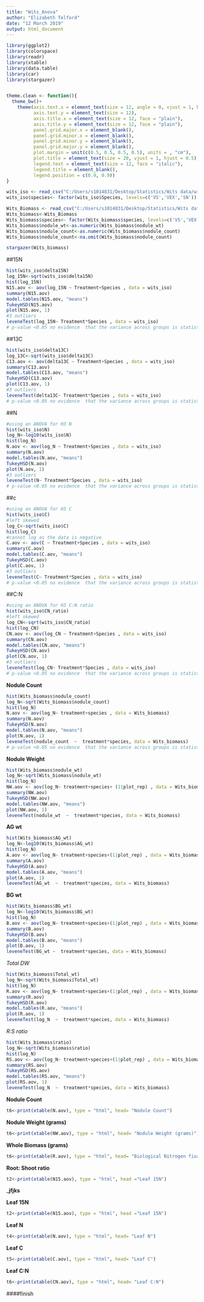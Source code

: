 ---
title: "Wits_Anova"
author: "Elizabeth Telford"
date: "12 March 2019"
output: html_document
---

```{r,echo=FALSE}
library(ggplot2)
library(colorspace)
library(readr)
library(xtable)
library(data.table)
library(car)
library(stargazer)


theme.clean <- function(){
  theme_bw()+
    theme(axis.text.x = element_text(size = 12, angle = 0, vjust = 1, hjust = 1),
          axis.text.y = element_text(size = 12),
          axis.title.x = element_text(size = 12, face = "plain"),             
          axis.title.y = element_text(size = 12, face = "plain"),             
          panel.grid.major.x = element_blank(),                                          
          panel.grid.minor.x = element_blank(),
          panel.grid.minor.y = element_blank(),
          panel.grid.major.y = element_blank(),  
          plot.margin = unit(c(0.5, 0.5, 0.5, 0.5), units = , "cm"),
          plot.title = element_text(size = 20, vjust = 1, hjust = 0.5),
          legend.text = element_text(size = 12, face = "italic"),          
          legend.title = element_blank(),                              
          legend.position = c(0.9, 0.9))
}

wits_iso <- read_csv("C:/Users/s1014831/Desktop/Statistics/Wits data/wits_iso.csv")
wits_iso$species<- factor(wits_iso$Species, levels=c('VS','VEX','SN'))

Wits_Biomass <- read_csv("C:/Users/s1014831/Desktop/Statistics/Wits data/Wits_Biomass.csv")
Wits_biomass<-Wits_Biomass
Wits_biomass$species<- factor(Wits_biomass$species, levels=c('VS','VEX','SN'))
Wits_biomass$nodule_wt<-as.numeric(Wits_biomass$nodule_wt)
Wits_biomass$nodule_count<-as.numeric(Wits_biomass$nodule_count)
Wits_biomass$nodule_count<-na.omit(Wits_biomass$nodule_count)
```

```{r, results='asis',echo=FALSE}
stargazer(Wits_biomass)
```

##15N
```{r,echo=FALSE}
hist(wits_iso$delta15N)
log_15N<-sqrt(wits_iso$delta15N)
hist(log_15N)
N15.aov <- aov(log_15N ~ Treatment+Species , data = wits_iso)
summary(N15.aov)
model.tables(N15.aov, "means")
TukeyHSD(N15.aov)
plot(N15.aov, 1)
#3 outliers
leveneTest(log_15N~ Treatment*Species , data = wits_iso)
# p-value <0.05 no evidence  that the variance across groups is statistically significant
```
##13C
```{r,echo=FALSE}
hist(wits_iso$delta13C)
log_13C<-sqrt(wits_iso$delta13C)
C13.aov <- aov(delta13C ~ Treatment+Species , data = wits_iso)
summary(C13.aov)
model.tables(C13.aov, "means")
TukeyHSD(C13.aov)
plot(C13.aov, 1)
#3 outliers
leveneTest(delta13C~ Treatment*Species , data = wits_iso)
# p-value <0.05 no evidence  that the variance across groups is statistically significant
```
##N
```{r, echo=FALSE}
#using an ANOVA for H3 N
hist(wits_iso$N)
log_N<-log10(wits_iso$N)
hist(log_N)
N.aov <- aov(log_N ~ Treatment+Species , data = wits_iso)
summary(N.aov)
model.tables(N.aov, "means")
TukeyHSD(N.aov)
plot(N.aov, 1)
#3 outliers
leveneTest(N~ Treatment*Species , data = wits_iso)
# p-value <0.05 no evidence  that the variance across groups is statistically significant
```
##c
```{r, echo=FALSE}
#using an ANOVA for H3 C
hist(wits_iso$C)
#left skewed
log_C<-sqrt(wits_iso$C)
hist(log_C)
#cannot log as the data is negative 
C.aov <- aov(C ~ Treatment+Species , data = wits_iso)
summary(C.aov)
model.tables(C.aov, "means")
TukeyHSD(C.aov)
plot(C.aov, 1)
#3 outliers
leveneTest(C~ Treatment*Species , data = wits_iso)
# p-value <0.05 no evidence  that the variance across groups is statistically significant
```
##C:N
```{r,echo=FALSE}
#using an ANOVA for H3 C:N ratio
hist(wits_iso$CN_ratio)
#left skewed
log_CN<-sqrt(wits_iso$CN_ratio)
hist(log_CN)
CN.aov <- aov(log_CN ~ Treatment+Species , data = wits_iso)
summary(CN.aov)
model.tables(CN.aov, "means")
TukeyHSD(CN.aov)
plot(CN.aov, 1)
#3 outliers
leveneTest(log_CN~ Treatment*Species , data = wits_iso)
# p-value <0.05 no evidence  that the variance across groups is statistically significant
```
__Nodule Count__
```{r,results='asis',echo=FALSE}
hist(Wits_biomass$nodule_count)
log_N<-sqrt(Wits_biomass$nodule_count)
hist(log_N)
N.aov <- aov(log_N~ treatment+species , data = Wits_biomass)
summary(N.aov)
TukeyHSD(N.aov)
model.tables(N.aov, "means")
plot(N.aov, 1)
leveneTest(nodule_count  ~  treatment*species, data = Wits_biomass)
# p-value <0.05 no evidence  that the variance across groups is statistically significant
```
__Nodule Weight__
```{r,results='asis',echo=FALSE}
hist(Wits_biomass$nodule_wt)
log_N<-sqrt(Wits_biomass$nodule_wt)
hist(log_N)
NW.aov <- aov(log_N~ treatment+species+ (1|plot_rep) , data = Wits_biomass)
summary(NW.aov)
TukeyHSD(NW.aov)
model.tables(NW.aov, "means")
plot(NW.aov, 1)
leveneTest(nodule_wt  ~  treatment*species, data = Wits_biomass)
```
__AG wt__
```{r,results='asis',echo=FALSE}
hist(Wits_biomass$AG_wt)
log_N<-log10(Wits_biomass$AG_wt)
hist(log_N)
A.aov <- aov(log_N~ treatment+species+(1|plot_rep) , data = Wits_biomass)
summary(A.aov)
TukeyHSD(A.aov)
model.tables(A.aov, "means")
plot(A.aov, 1)
leveneTest(AG_wt  ~  treatment*species, data = Wits_biomass)
```
__BG wt__
```{r,results='asis',echo=FALSE}
hist(Wits_biomass$BG_wt)
log_N<-log10(Wits_biomass$BG_wt)
hist(log_N)
B.aov <- aov(log_N~ treatment+species+(1|plot_rep) , data = Wits_biomass)
summary(B.aov)
TukeyHSD(B.aov)
model.tables(B.aov, "means")
plot(B.aov, 1)
leveneTest(BG_wt ~  treatment*species, data = Wits_biomass)
```
_Total DW_
```{r,results='asis',echo=FALSE}
hist(Wits_biomass$Total_wt)
log_N<-sqrt(Wits_biomass$Total_wt)
hist(log_N)
R.aov <- aov(log_N~ treatment+species+(1|plot_rep) , data = Wits_biomass)
summary(R.aov)
TukeyHSD(R.aov)
model.tables(R.aov, "means")
plot(R.aov, 1)
leveneTest(log_N  ~  treatment*species, data = Wits_biomass)
```
_R:S ratio_
```{r,results='asis',echo=FALSE}
hist(Wits_biomass$ratio)
log_N<-sqrt(Wits_biomass$ratio)
hist(log_N)
RS.aov <- aov(log_N~ treatment+species+(1|plot_rep) , data = Wits_biomass)
summary(RS.aov)
TukeyHSD(RS.aov)
model.tables(RS.aov, "means")
plot(RS.aov, 1)
leveneTest(log_N  ~  treatment*species, data = Wits_biomass)
```

__Nodule Count__
```{r, results='asis',echo=FALSE}
t6<-print(xtable(N.aov), type = "html", head= "Nodule Count")
```
__Nodule Weight (grams)__
```{r, results='asis',echo=FALSE}
t6<-print(xtable(NW.aov), type = "html", head= "Nodule Weight (grams)")
```
__Whole Biomass (grams)__
```{r, results='asis',echo=FALSE}
t6<-print(xtable(R.aov), type = "html", head= "Biological Nitrogen fixation")
```
__Root: Shoot ratio__
```{r, results='asis',echo=FALSE}
t2<-print(xtable(N15.aov), type = "html", head ="Leaf 15N")
```



___jfjks__




__Leaf 15N__
```{r, results='asis',echo=FALSE}
t2<-print(xtable(N15.aov), type = "html", head ="Leaf 15N")
```
__Leaf N__
```{r, results='asis',echo=FALSE}
t4<-print(xtable(N.aov), type = "html", head= "Leaf N")
```
__Leaf C__
```{r, results='asis',echo=FALSE}
t5<-print(xtable(C.aov), type = "html", head= "Leaf C")
```
__Leaf C:N__
```{r, results='asis',echo=FALSE}
t6<-print(xtable(CN.aov), type = "html", head= "Leaf C:N")
```

####finish 
